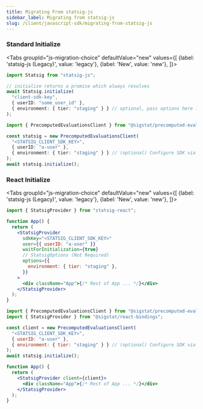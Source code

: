 ```yaml
---
title: Migrating From statsig-js
sidebar_label: Migrating from statsig-js
slug: /client/javascript-sdk/migrating-from-statsig-js
---
```



### Standard Initialize

<Tabs
  groupId="js-migration-choice"
  defaultValue="new"
  values={[
    {label: 'statsig-js (Legacy)', value: 'legacy'},
    {label: 'New', value: 'new'},
  ]}>
  <TabItem value="legacy">

```typescript
import Statsig from "statsig-js";

// initialize returns a promise which always resolves
await Statsig.initialize(
  "client-sdk-key",
  { userID: "some_user_id" },
  { environment: { tier: "staging" } } // optional, pass options here if needed
);
```

  </TabItem>
  <TabItem value="new">

```typescript
import { PrecomputedEvaluationsClient } from "@sigstat/precomputed-evaluations";

const statsig = new PrecomputedEvaluationsClient(
  "<STATSIG_CLIENT_SDK_KEY>",
  { userID: "a-user" },
  { environment: { tier: "staging" } } // (optional) Configure SDK via StatsigOptions here
);
await statsig.initialize();
```

  </TabItem>
</Tabs>

### React Initialize

<Tabs
  groupId="js-migration-choice"
  defaultValue="new"
  values={[
    {label: 'statsig-js (Legacy)', value: 'legacy'},
    {label: 'New', value: 'new'},
  ]}>
  <TabItem value="legacy">

```jsx
import { StatsigProvider } from "statsig-react";

function App() {
  return (
    <StatsigProvider
      sdkKey="<STATSIG_CLIENT_SDK_KEY>"
      user={{ userID: "a-user" }}
      waitForInitialization={true}
      // StatsigOptions (Not Required)
      options={{
        environment: { tier: "staging" },
      }}
    >
      <div className="App">{/* Rest of App ... */}</div>
    </StatsigProvider>
  );
}
```

  </TabItem>
  <TabItem value="new">

```jsx
import { PrecomputedEvaluationsClient } from "@sigstat/precomputed-evaluations";
import { StatsigProvider } from "@sigstat/react-bindings";

const client = new PrecomputedEvaluationsClient(
  "<STATSIG_CLIENT_SDK_KEY>",
  { userID: "a-user" },
  { environment: { tier: "staging" } } // (optional) Configure SDK via StatsigOptions here
);
await statsig.initialize();

function App() {
  return (
    <StatsigProvider client={client}>
      <div className="App">{/* Rest of App ... */}</div>
    </StatsigProvider>
  );
}
```

  </TabItem>
</Tabs>

